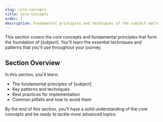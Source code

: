 ```yaml
---
slug: core-concepts
title: Core Concepts
order: 2
description: Fundamental principles and techniques of the subject matter.
---
```


This section covers the core concepts and fundamental principles that form the foundation of [subject]. You'll learn the essential techniques and patterns that you'll use throughout your journey.

## Section Overview

In this section, you'll learn:

- The fundamental principles of [subject]
- Key patterns and techniques
- Best practices for implementation
- Common pitfalls and how to avoid them

By the end of this section, you'll have a solid understanding of the core concepts and be ready to tackle more advanced topics.
